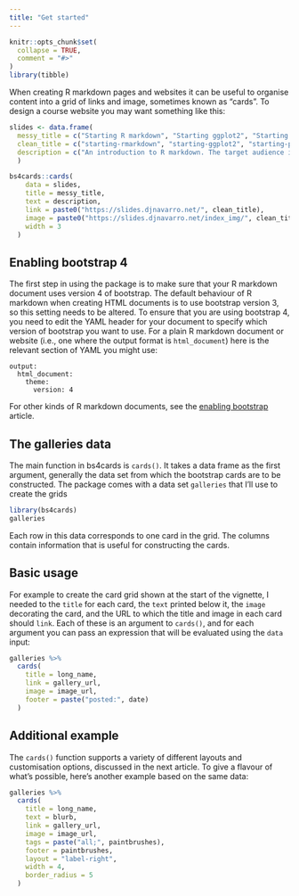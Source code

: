 ```yaml
---
title: "Get started"
---
```


```r
knitr::opts_chunk$set(
  collapse = TRUE,
  comment = "#>"
)
library(tibble)
```

When creating R markdown pages and websites it can be useful to organise content into a grid of links and image, sometimes known as "cards". To design a course website you may want something like this:

```r
slides <- data.frame(
  messy_title = c("Starting R markdown", "Starting ggplot2", "Starting programming"),
  clean_title = c("starting-rmarkdown", "starting-ggplot2", "starting-programming"),
  description = c("An introduction to R markdown. The target audience is a novice R user with no previous experience with markdown.", "An introduction to ggplot2. The target audience is a novice user with no previous experience with R or ggplot2.", text = "This is primarily a tutorial on making generative art in R, but in doing so introduces core programming constructs and data structures. It is assumed the user has some previous experience with ggplot2.")
  )

bs4cards::cards(
    data = slides,
    title = messy_title,
    text = description,
    link = paste0("https://slides.djnavarro.net/", clean_title),
    image = paste0("https://slides.djnavarro.net/index_img/", clean_title, ".png"),
    width = 3
  )
```

## Enabling bootstrap 4

The first step in using the package is to make sure that your R markdown document uses version 4 of bootstrap. The default behaviour of R markdown when creating HTML documents is to use bootstrap version 3, so this setting needs to be altered. To ensure that you are using bootstrap 4, you need to edit the YAML header for your document to specify which version of bootstrap you want to use. For a plain R markdown document or website (i.e., one where the output format is `html_document`) here is the relevant section of YAML you might use:

```
output:
  html_document:
    theme:
      version: 4
```

For other kinds of R markdown documents, see the [enabling bootstrap](enabling-bootstrap4.html) article.

## The galleries data

The main function in bs4cards is `cards()`. It takes a data frame as the first argument, generally the data set from which the bootstrap cards are to be constructed. The package comes with a data set `galleries` that I'll use to create the grids

```r
library(bs4cards)
galleries
```

Each row in this data corresponds to one card in the grid. The columns contain information that is useful for constructing the cards. 

## Basic usage

For example to create the card grid shown at the start of the vignette, I needed to the `title` for each card, the `text` printed below it, the `image` decorating the card, and the URL to which the title and image in each card should `link`. Each of these is an argument to `cards()`, and for each argument you can pass an expression that will be evaluated using the `data` input:

```r
galleries %>% 
  cards(
    title = long_name,
    link = gallery_url,
    image = image_url,
    footer = paste("posted:", date)
  )
```

## Additional example

The `cards()` function supports a variety of different layouts and customisation options, discussed in the next article. To give a flavour of what's possible, here's another example based on the same data:

```r
galleries %>% 
  cards(
    title = long_name,
    text = blurb,
    link = gallery_url,
    image = image_url,
    tags = paste("all;", paintbrushes),
    footer = paintbrushes,
    layout = "label-right", 
    width = 4,
    border_radius = 5
  )
```




